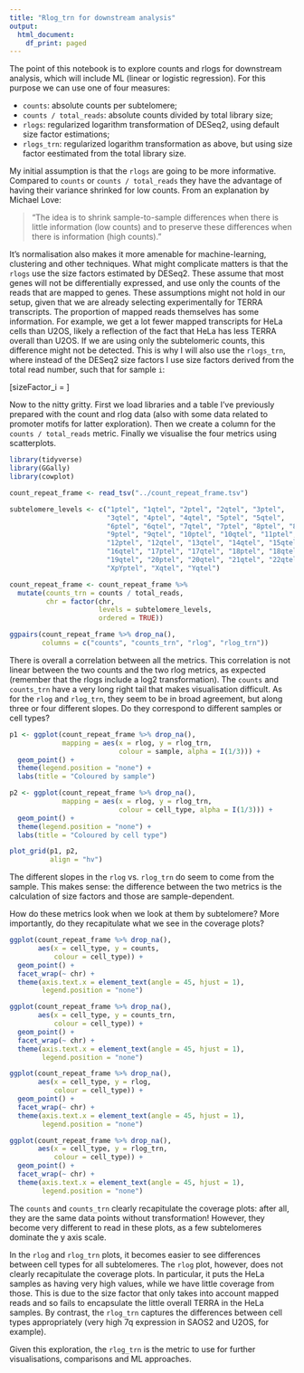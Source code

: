 ```yaml
---
title: "Rlog_trn for downstream analysis"
output:
  html_document:
    df_print: paged
---
```


The point of this notebook is to explore counts and rlogs for downstream analysis, which will include ML (linear or logistic regression). For this purpose we can use one of four measures:

+ `counts`: absolute counts per subtelomere;
+ `counts / total_reads`: absolute counts divided by total library size;
+ `rlogs`: regularized logarithm transformation of DESeq2, using default size factor estimations;
+ `rlogs_trn`: regularized logarithm transformation as above, but using size factor eestimated from the total library size.

My initial assumption is that the `rlogs` are going to be more informative. Compared to `counts` or `counts / total_reads` they have the advantage of having their variance shrinked for low counts. From an explanation by Michael Love:

> "The idea is to shrink sample-to-sample differences when there is little information (low counts) and to preserve these differences when there is information (high counts)."

It's normalisation also makes it more amenable for machine-learning, clustering and other techniques. What might complicate matters is that the `rlogs` use the size factors estimated by DESeq2. These assume that most genes will not be differentially expressed, and use only the counts of the reads that are mapped to genes. These assumptions might not hold in our setup, given that we are already selecting experimentally for TERRA transcripts. The proportion of mapped reads themselves has some information. For example, we get a lot fewer mapped transcripts for HeLa cells than U2OS, likely a reflection of the fact that HeLa has less TERRA overall than U2OS. If we are using only the subtelomeric counts, this difference might not be detected. This is why I will also use the `rlogs_trn`, where instead of the DESeq2 size factors I use size factors derived from the total read number, such that for sample `i`:

\[sizeFactor_i = \frac{totalReads_i}{\frac{1}{n}\sum_{i=1}^{n}totalReads_i}\]

Now to the nitty gritty. First we load libraries and a table I've previously prepared with the count and rlog data (also with some data related to promoter motifs for latter exploration). Then we create a column for the `counts / total_reads` metric. Finally we visualise the four metrics using scatterplots.

```r

library(tidyverse)
library(GGally)
library(cowplot)

count_repeat_frame <- read_tsv("../count_repeat_frame.tsv")

subtelomere_levels <- c("1ptel", "1qtel", "2ptel", "2qtel", "3ptel",
                        "3qtel", "4ptel", "4qtel", "5ptel", "5qtel",
                        "6ptel", "6qtel", "7qtel", "7ptel", "8ptel", "8qtel",
                        "9ptel", "9qtel", "10ptel", "10qtel", "11ptel", "11qtel",
                        "12ptel", "12qtel", "13qtel", "14qtel", "15qtel", "16ptel",
                        "16qtel", "17ptel", "17qtel", "18ptel", "18qtel", "19ptel",
                        "19qtel", "20ptel", "20qtel", "21qtel", "22qtel",
                        "XpYptel", "Xqtel", "Yqtel")

count_repeat_frame <- count_repeat_frame %>%
  mutate(counts_trn = counts / total_reads,
         chr = factor(chr,
                      levels = subtelomere_levels,
                      ordered = TRUE))

ggpairs(count_repeat_frame %>% drop_na(),
        columns = c("counts", "counts_trn", "rlog", "rlog_trn"))

```

There is overall a correlation between all the metrics. This correlation is not linear between the two counts and the two rlog metrics, as expected (remember that the rlogs include a log2 transformation). The `counts` and `counts_trn` have a very long right tail that makes visualisation difficult. As for the `rlog` and `rlog_trn`, they seem to be in broad agreement, but along three or four different slopes. Do they correspond to different samples or cell types?

```r

p1 <- ggplot(count_repeat_frame %>% drop_na(),
             mapping = aes(x = rlog, y = rlog_trn,
                           colour = sample, alpha = I(1/3))) +
  geom_point() +
  theme(legend.position = "none") +
  labs(title = "Coloured by sample")

p2 <- ggplot(count_repeat_frame %>% drop_na(),
             mapping = aes(x = rlog, y = rlog_trn,
                           colour = cell_type, alpha = I(1/3))) +
  geom_point() +
  theme(legend.position = "none") +
  labs(title = "Coloured by cell type")

plot_grid(p1, p2,
          align = "hv")

```

The different slopes in the `rlog` vs. `rlog_trn` do seem to come from the sample. This makes sense: the difference between the two metrics is the calculation of size factors and those are sample-dependent.

How do these metrics look when we look at them by subtelomere? More importantly, do they recapitulate what we see in the coverage plots?

```r

ggplot(count_repeat_frame %>% drop_na(),
       aes(x = cell_type, y = counts,
           colour = cell_type)) +
  geom_point() +
  facet_wrap(~ chr) +
  theme(axis.text.x = element_text(angle = 45, hjust = 1),
        legend.position = "none")

ggplot(count_repeat_frame %>% drop_na(),
       aes(x = cell_type, y = counts_trn,
           colour = cell_type)) +
  geom_point() +
  facet_wrap(~ chr) +
  theme(axis.text.x = element_text(angle = 45, hjust = 1),
        legend.position = "none")

ggplot(count_repeat_frame %>% drop_na(),
       aes(x = cell_type, y = rlog,
           colour = cell_type)) +
  geom_point() +
  facet_wrap(~ chr) +
  theme(axis.text.x = element_text(angle = 45, hjust = 1),
        legend.position = "none")

ggplot(count_repeat_frame %>% drop_na(),
       aes(x = cell_type, y = rlog_trn,
           colour = cell_type)) +
  geom_point() +
  facet_wrap(~ chr) +
  theme(axis.text.x = element_text(angle = 45, hjust = 1),
        legend.position = "none")


```

The `counts` and `counts_trn` clearly recapitulate the coverage plots: after all, they are the same data points without transformation! However, they become very different to read in these plots, as a few subtelomeres dominate the y axis scale.

In the `rlog` and `rlog_trn` plots, it becomes easier to see differences between cell types for all subtelomeres. The `rlog` plot, however, does not clearly recapitulate the coverage plots. In particular, it puts the HeLa samples as having very high values, while we have little coverage from those. This is due to the size factor that only takes into account mapped reads and so fails to encapsulate the little overall TERRA in the HeLa samples. By contrast, the `rlog_trn` captures the differences between cell types appropriately (very high 7q expression in SAOS2 and U2OS, for example).

Given this exploration, the `rlog_trn` is the metric to use for further visualisations, comparisons and ML approaches.

